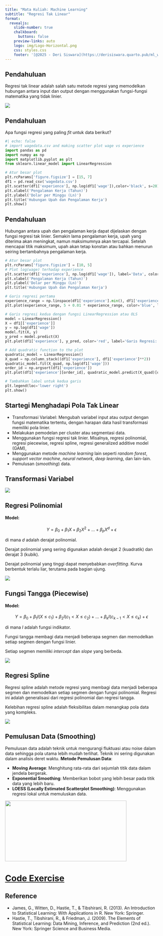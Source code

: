 ```yaml
---
title: "Mata Kuliah: Machine Learning"
subtitle: "Regresi Tak Linear"
format:
  revealjs: 
    slide-number: true
    chalkboard: 
      buttons: false
    preview-links: auto
    logo: img/Logo-Horizontal.png
    css: styles.css
    footer: '[@2025 - Deri Siswara](https://derisiswara.quarto.pub/ml_w5)'
---
```


## Pendahuluan {.smaller}

Regresi tak linear adalah salah satu metode regresi yang memodelkan hubungan antara input dan output dengan menggunakan fungsi-fungsi matematika yang tidak linier.

![](https://study.com/cimages/multimages/16/linear_function_vs_nonlinear_function.png){.absolute top="200"}

## Pendahuluan {.smaller}

Apa fungsi regresi yang paling _fit_ untuk data berikut?  

```python
#| echo: false
# import wagedata.csv and making scatter plot wage vs experience
import pandas as pd
import numpy as np
import matplotlib.pyplot as plt
from sklearn.linear_model import LinearRegression
```

```python
# Atur besar plot
plt.rcParams['figure.figsize'] = [15, 7]
df1 = pd.read_csv('wagedata.csv')
plt.scatter(df1['experience'], np.log(df1['wage']),color='black', s=20)
plt.xlabel('Pengalaman Kerja (Tahun)')
plt.ylabel('Dolar per Minggu (Ln)')
plt.title('Hubungan Upah dan Pengalaman Kerja')
plt.show()
```

## Pendahuluan {.smaller}

Hubungan antara upah dan pengalaman kerja dapat dijelaskan dengan fungsi regresi tak linier. Semakin lama pengalaman kerja, upah yang diterima akan meningkat, namun maksimumnya akan tercapai. Setelah mencapai titik maksimum, upah akan tetap konstan atau bahkan menurun seiring bertambahnya pengalaman kerja.

```python
# Atur besar plot
plt.rcParams['figure.figsize'] = [10, 5]
# Plot log(wage) terhadap experience
plt.scatter(df1['experience'], np.log(df1['wage']), label='Data', color='black', s=20)
plt.xlabel('Pengalaman Kerja (Tahun)')
plt.ylabel('Dolar per Minggu (Ln)')
plt.title('Hubungan Upah dan Pengalaman Kerja')

# Garis regresi pertama
experience_range = np.linspace(df1['experience'].min(), df1['experience'].max(), 100)
plt.plot(experience_range, 5 + 0.01 * experience_range, color='blue', linestyle='--', label='Garis Regresi: a = 5, b = 0.01')

# Garis regresi kedua dengan fungsi LinearRegression atau OLS
model = LinearRegression()
X = df1[['experience']]
y = np.log(df1['wage'])
model.fit(X, y)
y_pred = model.predict(X)
plt.plot(df1['experience'], y_pred, color='red', label='Garis Regresi: OLS')

# Add quadratic function to the plot
quadratic_model = LinearRegression()
X_quad = np.column_stack((df1['experience'], df1['experience']**2))
quadratic_model.fit(X_quad, np.log(df1['wage']))
order_id = np.argsort(df1['experience'])
plt.plot(df1['experience'][order_id], quadratic_model.predict(X_quad)[order_id], color='green', linewidth=2, label='Regresi Tak Linear: Kuadratik')

# Tambahkan label untuk kedua garis
plt.legend(loc='lower right')
plt.show()
```


## Startegi Menghadapi Pola Tak Linear {.smaller}

- Transformasi Variabel: Mengubah variabel input atau output dengan fungsi matematika tertentu, dengan harapan data hasil transformasi memiliki pola linier.
- Melakukan pemodelan per cluster atau segmentasi data.
- Menggunakan fungsi regresi tak linier. Misalnya, regresi polinomial, regresi piecewise, regresi spline, regresi generalized additive model (GAM),
- Menggunakan metode _machine learning_ lain seperti _random forest_, _support vector machine_, _neural network_, _deep learning_, dan lain-lain.
- Pemulusan (_smoothing_) data.

## Transformasi Variabel {.smaller}

![](img/trans.png){.absolute}

## Regresi Polinomial {.smaller}

#### Model:

$$
Y = \beta_0 + \beta_1 X + \beta_2 X^2 + \ldots + \beta_p X^d + \epsilon
$$

di mana $d$ adalah derajat polinomial.

Derajat polinomial yang sering digunakan adalah derajat 2 (kuadratik) dan derajat 3 (kubik).

Derajat polinomial yang tinggi dapat menyebabkan _overfitting_. Kurva berbentuk terlalu liar, terutama pada bagian ujung.

![](img/poli.png){.absolute top="400" } 

## Fungsi Tangga (Piecewise) {.smaller}

#### Model:

$$
Y = \beta_0 + \beta_1 I(X \leq c_1) + \beta_2 I(c_1 < X \leq c_2) + \ldots + \beta_k I(c_{k-1} < X \leq c_k) + \epsilon
$$

di mana $I$ adalah fungsi indikator.

Fungsi tangga membagi data menjadi beberapa segmen dan memodelkan setiap segmen dengan fungsi linier.

Setiap segmen memiliki _intercept_ dan _slope_ yang berbeda. 

![](img/tangga.png){.absolute top="400" } 

## Regresi Spline {.smaller}

Regresi spline adalah metode regresi yang membagi data menjadi beberapa segmen dan memodelkan setiap segmen dengan fungsi polinomial. Regresi ini adalah generalisasi dari regresi polinomial dan regresi tangga.

Kelebihan regresi spline adalah fleksibilitas dalam menangkap pola data yang kompleks.

![](img/spline.png){.absolute top="300" }

## Pemulusan Data (Smoothing) {.smaller}

Pemulusan data adalah teknik untuk mengurangi fluktuasi atau noise dalam data sehingga pola utama lebih mudah terlihat. Teknik ini sering digunakan dalam analisis deret waktu. **Metode Pemulusan Data**:

- **Moving Average**: Menghitung rata-rata dari sejumlah titik data dalam jendela bergerak.
- **Exponential Smoothing**: Memberikan bobot yang lebih besar pada titik data yang lebih baru.
- **LOESS (Locally Estimated Scatterplot Smoothing)**: Menggunakan regresi lokal untuk memuluskan data.

![](https://bpcdn.co/images/2015/03/27153236/EMA-vs-SMA-780x443.png){.absolute top="400" width="400" height="200" left="300"}

# [Code Exercise](http://derisiswara.quarto.pub/week5_ml/) {.smaller}

##  Reference {.smaller}

- James, G., Witten, D., Hastie, T., & Tibshirani, R. (2013). An Introduction to Statistical Learning: With Applications in R. New York: Springer.
- Hastie, T., Tibshirani, R., & Friedman, J. (2009). The Elements of Statistical Learning: Data Mining, Inference, and Prediction (2nd ed.). New York: Springer Science and Business Media.